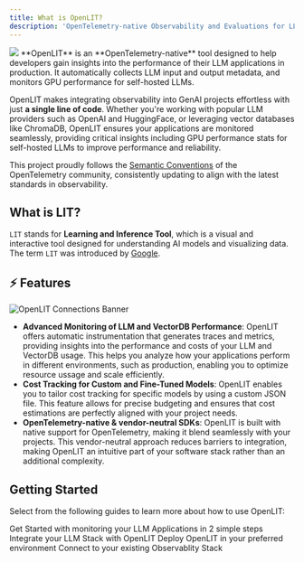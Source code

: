```yaml
---
title: What is OpenLIT?
description: 'OpenTelemetry-native Observability and Evaluations for LLMs and GPUs'
---
```


<Frame>
  <img src="/images/docs-main-banner.jpeg" />
</Frame>
**OpenLIT** is an **OpenTelemetry-native** tool designed to help developers gain insights into the performance of their LLM applications in production. It automatically collects LLM input and output metadata, and monitors GPU performance for self-hosted LLMs.

OpenLIT makes integrating observability into GenAI projects effortless with just **a single line of code**. Whether you're working with popular LLM providers such as OpenAI and HuggingFace, or leveraging vector databases like ChromaDB, OpenLIT ensures your applications are monitored seamlessly, providing critical insights including GPU performance stats for self-hosted LLMs to improve performance and reliability.

This project proudly follows the [Semantic Conventions](https://github.com/open-telemetry/semantic-conventions/tree/main/docs/gen-ai) of the OpenTelemetry community, consistently updating to align with the latest standards in observability.


## What is LIT?
`LIT` stands for **Learning and Inference Tool**, which is a visual and interactive tool designed for understanding AI models and visualizing data. 
The term `LIT` was introduced by [Google](https://developers.google.com/machine-learning/glossary#learning-interpretability-tool-lit).

## ⚡ Features
![OpenLIT Connections Banner](https://github.com/openlit/.github/blob/main/profile/assets/github-readme-connections-banner.png?raw=true)

- **Advanced Monitoring of LLM and VectorDB Performance**: OpenLIT offers automatic instrumentation that generates traces and metrics, providing insights into the performance and costs of your LLM and VectorDB usage. This helps you analyze how your applications perform in different environments, such as production, enabling you to optimize resource ussage and scale efficiently.
- **Cost Tracking for Custom and Fine-Tuned Models**: OpenLIT enables you to tailor cost tracking for specific models by using a custom JSON file. This feature allows for precise budgeting and ensures that cost estimations are perfectly aligned with your project needs.
- **OpenTelemetry-native & vendor-neutral SDKs**: OpenLIT is built with native support for OpenTelemetry, making it blend seamlessly with your projects. This vendor-neutral approach reduces barriers to integration, making OpenLIT an intuitive part of your software stack rather than an additional complexity.

## Getting Started
Select from the following guides to learn more about how to use OpenLIT:

<CardGroup cols={2}>
<Card title="Quickstart" href="/latest/quickstart" icon='bolt'>
Get Started with monitoring your LLM Applications in 2 simple steps
</Card>
<Card title="Integrations" href="/latest/integrations/introduction" icon='circle-nodes'>
Integrate your LLM Stack with OpenLIT 
</Card>
<Card title="Installation" href="/latest/installation" icon='circle-down'>
Deploy OpenLIT in your preferred environment 
</Card>
<Card title="Connections" href="/latest/connections/intro" icon='link'>
Connect to your existing Observablity Stack
</Card>
</CardGroup>
